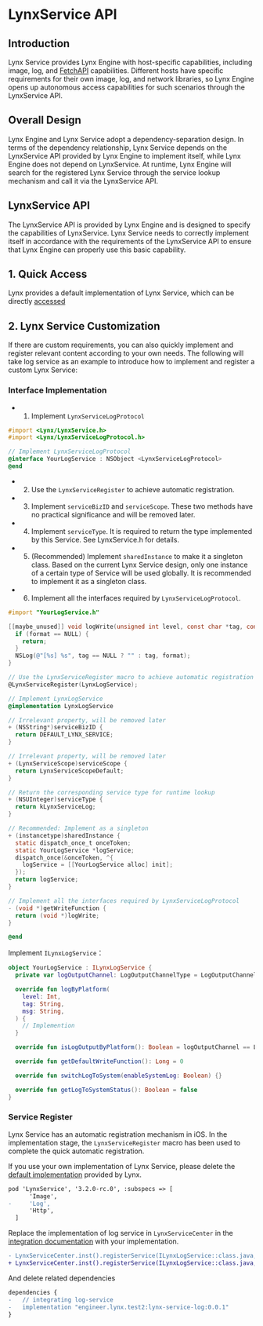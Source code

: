# LynxService API


## Introduction

Lynx Service provides Lynx Engine with host-specific capabilities, including image, log, and [FetchAPI](/guide/interaction/networking.html#fetch-api) capabilities.
Different hosts have specific requirements for their own image, log, and network libraries, so Lynx Engine opens up autonomous access capabilities for such scenarios through the LynxService API.

## Overall Design

Lynx Engine and Lynx Service adopt a dependency-separation design. In terms of the dependency relationship, Lynx Service depends on the LynxService API provided by Lynx Engine to implement itself, while Lynx Engine does not depend on LynxService. At runtime, Lynx Engine will search for the registered Lynx Service through the service lookup mechanism and call it via the LynxService API.

## LynxService API

The LynxService API is provided by Lynx Engine and is designed to specify the capabilities of LynxService. Lynx Service needs to correctly implement itself in accordance with the requirements of the LynxService API to ensure that Lynx Engine can properly use this basic capability.

## 1. Quick Access

Lynx provides a default implementation of Lynx Service, which can be directly [accessed](/guide/start/integrate-with-existing-apps)

## 2. Lynx Service Customization

If there are custom requirements, you can also quickly implement and register relevant content according to your own needs. The following will take log service as an example to introduce how to implement and register a custom Lynx Service:

<Steps>

### Interface Implementation

<Tabs groupId="lynx-service-api">

<Tab label="iOS">

- 1. Implement `LynxServiceLogProtocol`

```objective-c title="YourLogService.h"
#import <Lynx/LynxService.h>
#import <Lynx/LynxServiceLogProtocol.h>

// Implement LynxServiceLogProtocol
@interface YourLogService : NSObject <LynxServiceLogProtocol>
@end
```

- 2. Use the `LynxServiceRegister` to achieve automatic registration.
- 3. Implement `serviceBizID` and `serviceScope`. These two methods have no practical significance and will be removed later.
- 4. Implement `serviceType`. It is required to return the type implemented by this Service. See LynxService.h for details.
- 5. (Recommended) Implement `sharedInstance` to make it a singleton class. Based on the current Lynx Service design, only one instance of a certain type of Service will be used globally. It is recommended to implement it as a singleton class.
- 6. Implement all the interfaces required by `LynxServiceLogProtocol`.

<CodeFold toggle>

```objective-c title="YourLogService.mm"
#import "YourLogService.h"

[[maybe_unused]] void logWrite(unsigned int level, const char *tag, const char *format) {
  if (format == NULL) {
    return;
  }
  NSLog(@"[%s] %s", tag == NULL ? "" : tag, format);
}

// Use the LynxServiceRegister macro to achieve automatic registration
@LynxServiceRegister(LynxLogService);

// Implement LynxLogService
@implementation LynxLogService

// Irrelevant property, will be removed later
+ (NSString*)serviceBizID {
  return DEFAULT_LYNX_SERVICE;
}

// Irrelevant property, will be removed later
+ (LynxServiceScope)serviceScope {
  return LynxServiceScopeDefault;
}

// Return the corresponding service type for runtime lookup
+ (NSUInteger)serviceType {
  return kLynxServiceLog;
}

// Recommended: Implement as a singleton
+ (instancetype)sharedInstance {
  static dispatch_once_t onceToken;
  static YourLogService *logService;
  dispatch_once(&onceToken, ^{
    logService = [[YourLogService alloc] init];
  });
  return logService;
}

// Implement all the interfaces required by LynxServiceLogProtocol
- (void *)getWriteFunction {
  return (void *)logWrite;
}

@end
```

</CodeFold>

</Tab>

<Tab label="Android">

Implement `ILynxLogService`：

<CodeFold toggle>

```kotlin title="YourLogService.kt"
object YourLogService : ILynxLogService {
  private var logOutputChannel: LogOutputChannelType = LogOutputChannelType.Platform

  override fun logByPlatform(
    level: Int,
    tag: String,
    msg: String,
  ) {
    // Implemention
  }

  override fun isLogOutputByPlatform(): Boolean = logOutputChannel == LogOutputChannelType.Platform

  override fun getDefaultWriteFunction(): Long = 0

  override fun switchLogToSystem(enableSystemLog: Boolean) {}

  override fun getLogToSystemStatus(): Boolean = false
}
```

</CodeFold>

</Tab>

</Tabs>

<div style={{ height: 30 }} />

### Service Register

<Tabs groupId="lynx-service-api">

<Tab label="iOS">

Lynx Service has an automatic registration mechanism in iOS. In the implementation stage, the `LynxServiceRegister` macro has been used to complete the quick automatic registration.

If you use your own implementation of Lynx Service, please delete the [default implementation](/guide/start/integrate-with-existing-apps#platform=ios) provided by Lynx.

```diff title="Podfile"
pod 'LynxService', '3.2.0-rc.0', :subspecs => [
      'Image',
-     'Log',
      'Http',
  ]
```

</Tab>

<Tab label="Android">

Replace the implementation of log service in `LynxServiceCenter` in the [integration documentation](/guide/start/integrate-with-existing-apps#platform=android) with your implementation.

```diff
- LynxServiceCenter.inst().registerService(ILynxLogService::class.java, LynxLogService)
+ LynxServiceCenter.inst().registerService(ILynxLogService::class.java, YourLogService)
```

And delete related dependencies

```diff title="build.gradle"
dependencies {
-   // integrating log-service
-   implementation "engineer.lynx.test2:lynx-service-log:0.0.1"
}
```

</Tab>

</Tabs>

</Steps>

<LegacyCompatTable metadata="lynx-native-api/lynx-service/lynx-service" />
